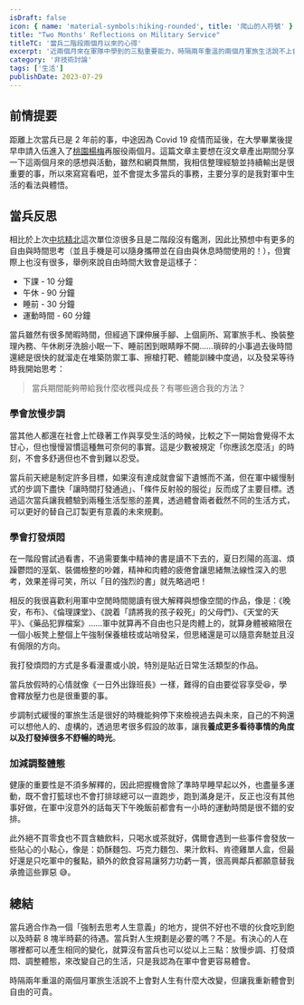 ```yaml
---
isDraft: false
icon: { name: 'material-symbols:hiking-rounded', title: '爬山的人符號' }
title: "Two Months' Reflections on Military Service"
titleTC: '當兵二階段兩個月以來的心得'
excerpt: '近兩個月來在軍隊中學到的三點重要能力，時隔兩年重溫的兩個月軍旅生活說不上會對人生有什麼大改變，但讓我重新體會到自由的可貴。距離上次當兵已是 2 年前的事，在大學畢業後提早申請入伍進入了桃園楊梅再服役兩個月，這篇文章主要想在沒文章產出期間分享一下這兩個月來的感想與活動。'
category: '非技術討論'
tags: ['生活']
publishDate: 2023-07-29
---
```


## 前情提要

距離上次當兵已是 2 年前的事，中途因為 Covid 19 疫情而延後，在大學畢業後提早申請入伍進入了<span style="text-decoration: underline;">桃園楊梅</span>再服役兩個月。這篇文章主要想在沒文章產出期間分享一下這兩個月來的感想與活動，雖然和網頁無關，我相信整理經驗並持續輸出是很重要的事，所以來寫寫看吧，並不會提太多當兵的事務，主要分享的是我對軍中生活的看法與體悟。

## 當兵反思

相比於上次<span style="text-decoration: underline;">中坑精北</span>這次單位涼很多且是二階段沒有鑑測，因此比預想中有更多的自由與時間思考（並且手機是可以隨身攜帶並在自由與休息時間使用的！），但實際上也沒有很多，舉例來說自由時間大致會是這樣子：

- 下課 - 10 分鐘
- 午休 - 90 分鐘
- 睡前 - 30 分鐘
- 運動時間 - 60 分鐘

當兵雖然有很多閒暇時間，但經過下課伸展手腳、上個廁所、寫軍旅手札、換裝整理內務、午休刷牙洗臉小眠一下、睡前困到眼睛睜不開……瑣碎的小事過去後時間還總是很快的就溜走在堆築防禦工事、擦槍打靶、體能訓練中度過，以及發呆等待時我開始思考：

> 當兵期間能夠帶給我什麼收穫與成長？有哪些適合我的方法？

### 學會放慢步調

當其他人都還在社會上忙碌著工作與享受生活的時候，比較之下一開始會覺得不太甘心，但也慢慢習慣這種無可奈何的事實。這是少數被規定「你應該怎麼活」的時刻，不會多舒適但也不會到難以忍受。

當兵前天總是制定許多目標，如果沒有達成就會留下遺憾而不滿，但在軍中緩慢制式的步調下盡快「讓時間打發通過」、「條件反射般的服從」反而成了主要目標。透過這次當兵讓我體驗到兩種生活型態的差異，透過體會兩者截然不同的生活方式，可以更好的替自己訂製更有意義的未來規劃。

### 學會打發煩悶

在一階段嘗試過看書，不過需要集中精神的書是讀不下去的，夏日烈陽的高溫、煩躁鬱悶的溼氣、裝備檢整的吵雜，精神和肉體的疲倦會讓思緒無法線性深入的思考，效果差得可笑，所以「目的強烈的書」就先略過吧！

相反的我很喜歡利用軍中空閒時間閱讀有很大解釋與想像空間的作品，像是：《晚安，布布》、《倫理課堂》、《說着「請將我的孩子殺死」的父母們》、《天堂的天平》、《藥品犯罪檔案》……軍中就算再不自由也只是肉體上的，就算身體被縮限在一個小板凳上整個上午強制保養槍枝或站哨發呆，但思緒還是可以隨意奔馳並且沒有侷限的方向。

我打發煩悶的方式是多看漫畫或小說，特別是貼近日常生活類型的作品。

<Info type="info">
  當兵放假時的心情就像《一日外出錄班長》一樣，難得的自由要從容享受😆，學會釋放壓力也是很重要的事。
</Info>

步調制式緩慢的軍旅生活是很好的時機能夠停下來檢視過去與未來，自己的不夠還可以想他人的、虛構的，透過思考很多假設的故事，讓我**養成更多看待事情的角度以及打發掉很多不舒暢的時光**。

### 加減調整體態

健康的重要性是不須多解釋的，因此把握機會除了準時早睡早起以外，也盡量多運動，既不會打籃球也不會打排球總可以一直跑步，跑到滿身是汗，反正也沒有其他事好做，在軍中沒意外的話每天下午晚飯前都會有一小時的運動時間是很不錯的安排。

此外絕不買零食也不買含糖飲料，只喝水或茶就好，偶爾會遇到一些事件會發放一些貼心的小點心，像是：奶酥麵包、巧克力麵包、果汁飲料、肯德雞單人盒，但最好還是只吃軍中的餐點，額外的飲食容易讓努力功虧一簣，很高興鄰兵都願意替我承擔這些罪惡 😅。

## 總結

當兵適合作為一個「強制去思考人生意義」的地方，提供不好也不壞的伙食吃到飽以及時薪 8 塊半時薪的待遇。當兵對人生規劃是必要的嗎？不是。有決心的人在哪裡都可以產生相同的變化，就算沒有當兵也可以從以上三點：放慢步調、打發煩悶、調整體態，來改變自己的生活，只是我認為在軍中會更容易體會。

時隔兩年重溫的兩個月軍旅生活說不上會對人生有什麼大改變，但讓我重新體會到自由的可貴。
